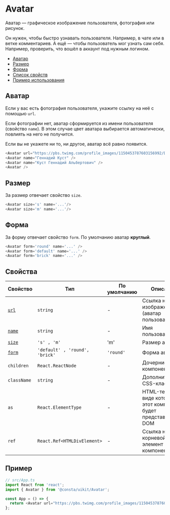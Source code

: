 
# Avatar

Аватар — графическое изображение пользователя, фотография или рисунок.

Он нужен, чтобы быстро узнавать пользователя. Например, в чате или в ветке комментариев.
А ещё — чтобы пользователь мог узнать сам себя. Например, проверить, что вошёл в
аккаунт под нужным логином.



- [Аватар](#аватар)
- [Размер](#размер)
- [Форма](#форма)
- [Список свойств](#свойства)
- [Пример использования](#пример)

## Аватар

Если у вас есть фотография пользователя, укажите ссылку на неё с помощью
`url`.

Если фотографии нет, аватар сформируется из имени пользователя (свойство `name`).
В этом случае цвет аватара выбирается автоматически, повлиять на него не получится.

Если вы не укажете ни то, ни другое, аватар всё равно появится.

```ts
<Avatar url="https://pbs.twimg.com/profile_images/1150453787603156992/DoiKLDMY_400x400.png" name="Вадим Матвеев" />
<Avatar name="Геннадий Куст" />
<Avatar name="Куст Геннадий Альбертович" />
<Avatar />
```

<AvatarExampleImage />

## Размер

За размер отвечает свойство `size`.

```ts
<Avatar size='s' name='...'/>
<Avatar size='m' name='...'/>
```

<AvatarExampleSize />

## Форма

За форму отвечает свойство `form`. По умолчанию аватар **круглый**.

```ts
<Avatar form='round' name='...' />
<Avatar form='default' name='...' />
<Avatar form='brick' name='...' />
```

<AvatarExampleForm />

## Свойства

| Свойство                 | Тип                            | По умолчанию | Описание                                     |
| ------------------------ | -------------------------------| ------------ | -------------------------------------------- |
| [`url`](#аватар)         | `string`                       | -            | Ссылка на изображение (аватар пользователя)  |
| [`name`](#аватар)        | `string`                       | -            | Имя пользователя                             |
| [`size`](#размер)        | `'s' , 'm'`                    | 'm'          | Размер аватара                               |
| [`form`](#форма)         | `'default' , 'round', 'brick'` | `'round'`    | Форма аватара                                |
| `children`               | `React.ReactNode`              | -            | Дочерние компоненты                          |
| `className`              | `string`                       | -            | Дополнительный CSS-класс                     |
| `as`                     | `React.ElementType`            | -            | HTML-тег, в виде которого этот компонент будет представлен в DOM          |
| `ref`                    | `React.Ref<HTMLDivElement>`    | -            | Ссылка на корневой DOM-элемент этого компонента                 |

## Пример

```ts
// src/App.ts
import React from 'react';
import { Avatar } from '@consta/uikit/Avatar';

const App = () => {
  return <Avatar url="https://pbs.twimg.com/profile_images/1150453787603156992/DoiKLDMY_400x400.png" />;
};
```
